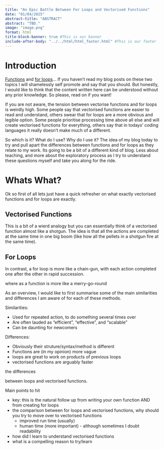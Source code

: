 ```yaml
---
title: "An Epic Battle Between For Loops and Vectorised Functions"
date: "01/04/2025"
abstract-title: "ABSTRACT"
abstract: "TBD."
image: "image.png"
format: html
title-block-banner: true #This is our banner
include-after-body: "../../html/html_footer.html" #This is our footer
---
```


# Introduction

[Functions](../learning_to_create_custom_functions/index.qmd) and [for loops](../going_loopy_for_for_loops/index.qmd)... If you haven't read my blog posts on these two topics I will shamelessly self promote and say that you should. But honestly, I would like to think that the content written here can be understood without any prior knowledge. So please, read on if you want!

If you are not aware, the tension between vectorise functions and for loops is weirdly high. Some people say that vectorised functions are easier to read and understand, others swear that for loops are a more obvious and legible option. Some people prioritise processing time above all else and will create vectorised functions for everything, others say that in todays' coding languages it really doesn't make much of a different.

So which is it? What do I use? Why do I use it? The idea of my blog today to try and pull apart the differences between functions and for loops as they relate to my work. Its going to be a bit of a  different kind of blog. Less about teaching, and more about the exploratory process as I try to understand these questions myself and take you along for the ride. 

# Whats What?

Ok so first of all lets just have a quick refresher on what exactly vectorised functions and for loops are exactly.

## Vectorised Functions

This is a bit of a wierd analogy but you can essentially think of a vectorised function almost like a shotgun. The idea is that all the actions are completed at the same time in one big boom (like how all the pellets in a shotgun fire at the same time). 


## For Loops 

In contrast, a for loop is more like a chain-gun, with each action completed one after the other in rapid succession.



where as a function is more like a merry-go-round

As an overview, I would like to first summarise some of the main similarities and differences I am aware of for each of these methods.

Similarities:

 - Used for repeated action, to do something several times over
 - Are often lauded as "efficient", "effective", and "scalable"
 - Can be daunting for newcomers
 
Differences:

 - Obviously their struture/syntax/method is different
 - Functions are (in my opinion) more vague
 - loops are great to work on products of previous loops
 - vectorised functions are arguably faster



the differences 

between loops and vectorised functions.

Main points to hit

 - key: this is the natural follow up from writing your own function AND from creating for loops
 - the comparison between for loops and vectorised functions, why should you try to move over to vectorised functions
    - improved run time (usually)
    - human time (more important) - although sometimes I doubt readability
 - how did I learn to understand vectorised functions
 - what is a compelling reason to try/learn
 
 
 
 
 
 
 
 
 
 
 
 
 
 
 
 
